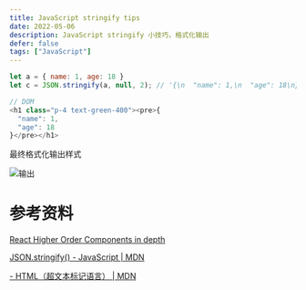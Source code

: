 ```yaml
---
title: JavaScript stringify tips
date: 2022-05-06
description: JavaScript stringify 小技巧，格式化输出
defer: false
tags: ["JavaScript"]
---
```


```js
let a = { name: 1, age: 18 }
let c = JSON.stringify(a, null, 2); // '{\n  "name": 1,\n  "age": 18\n}'

// DOM
<h1 class="p-4 text-green-400"><pre>{
  "name": 1,
  "age": 18
}</pre></h1>
```

最终格式化输出样式

![输出](./image-1.png)

# 参考资料
[React Higher Order Components in depth](https://medium.com/@franleplant/react-higher-order-components-in-depth-cf9032ee6c3e)

[JSON.stringify() - JavaScript | MDN](https://developer.mozilla.org/zh-CN/docs/Web/JavaScript/Reference/Global_Objects/JSON/stringify)

[- HTML（超文本标记语言） | MDN](https://developer.mozilla.org/zh-CN/docs/Web/HTML/Element/pre)